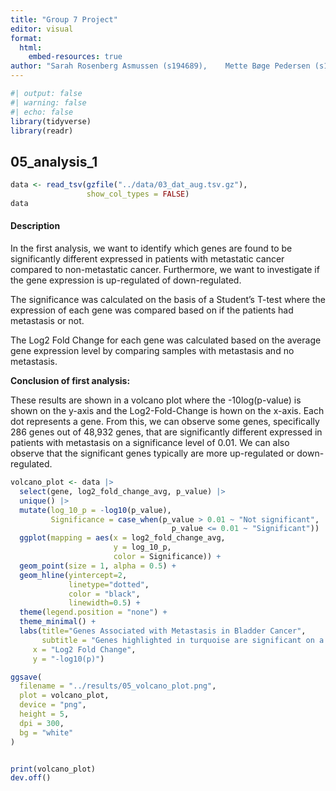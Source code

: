 ```yaml
---
title: "Group 7 Project"
editor: visual
format:
  html:
    embed-resources: true
author: "Sarah Rosenberg Asmussen (s194689),	Mette Bøge Pedersen (s194679),	Caroline Amalie Bastholm Jensen (s213427), Jaime Noguera Piera (s233773), Yassine Turki (s231735)"
---
```


```r
#| output: false
#| warning: false
#| echo: false
library(tidyverse)
library(readr)
```

## 05_analysis_1

```r
data <- read_tsv(gzfile("../data/03_dat_aug.tsv.gz"),
                 show_col_types = FALSE)
data
```

#### Description

In the first analysis, we want to identify which genes are found to be significantly different expressed in patients with metastatic cancer compared to non-metastatic cancer. Furthermore, we want to investigate if the gene expression is up-regulated of down-regulated.

The significance was calculated on the basis of a Student's T-test where the expression of each gene was compared based on if the patients had metastasis or not.

The Log2 Fold Change for each gene was calculated based on the average gene expression level by comparing samples with metastasis and no metastasis.

**Conclusion of first analysis:**

These results are shown in a volcano plot where the -10log(p-value) is shown on the y-axis and the Log2-Fold-Change is hown on the x-axis. Each dot represents a gene. From this, we can observe some genes, specifically 286 genes out of 48,932 genes, that are significantly different expressed in patients with metastasis on a significance level of 0.01. We can also observe that the significant genes typically are more up-regulated or down-regulated.

```r
volcano_plot <- data |> 
  select(gene, log2_fold_change_avg, p_value) |>
  unique() |>
  mutate(log_10_p = -log10(p_value),
         Significance = case_when(p_value > 0.01 ~ "Not significant",
                                    p_value <= 0.01 ~ "Significant")) |> 
  ggplot(mapping = aes(x = log2_fold_change_avg,
                       y = log_10_p,
                       color = Significance)) +
  geom_point(size = 1, alpha = 0.5) +
  geom_hline(yintercept=2,
             linetype="dotted", 
             color = "black", 
             linewidth=0.5) +
  theme(legend.position = "none") + 
  theme_minimal() +
  labs(title="Genes Associated with Metastasis in Bladder Cancer", 
       subtitle = "Genes highlighted in turquoise are significant on a significance level of 0.01",
     x = "Log2 Fold Change",
     y = "-log10(p)") 

ggsave(
  filename = "../results/05_volcano_plot.png",
  plot = volcano_plot,
  device = "png",
  height = 5,
  dpi = 300,
  bg = "white"
)


print(volcano_plot)
dev.off()
```
